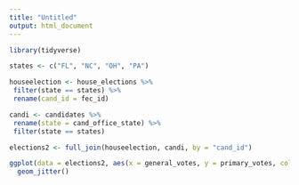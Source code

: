 ```yaml
---
title: "Untitled"
output: html_document
---
```

```r
library(tidyverse)

states <- c("FL", "NC", "OH", "PA")

houseelection <- house_elections %>%
 filter(state == states) %>%
 rename(cand_id = fec_id)

candi <- candidates %>%
 rename(state = cand_office_state) %>%
 filter(state == states)

elections2 <- full_join(houseelection, candi, by = "cand_id")

ggplot(data = elections2, aes(x = general_votes, y = primary_votes, colour = party)) +
  geom_jitter()


```

